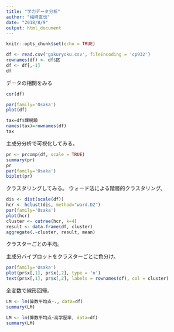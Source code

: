 ```yaml
---
title: "学力データ分析"
author: "梅崎直也"
date: "2018/8/9"
output: html_document
---
```

```r
knitr::opts_chunk$set(echo = TRUE)
```

```r
df <- read.csv('gakuryoku.csv', fileEncoding = 'cp932')
rownames(df) <- df$区
df <- df[,-1]
df
```

データの相関をみる
```r
cor(df)
```

```r
par(family='Osaka')
plot(df)
```

```r
tax=df$課税額
names(tax)=rownames(df)
tax
```

主成分分析で可視化してみる。
```r
pr <- prcomp(df, scale = TRUE)
summary(pr)
pr
par(family='Osaka')
biplot(pr)
```

クラスタリングしてみる。
ウォード法による階層的クラスタリング。
```r
dis <- dist(scale(df))
hcr <- hclust(dis, method="ward.D2")
par(family='Osaka')
plot(hcr)
cluster <- cutree(hcr, k=4)
result <- data.frame(df, cluster)
aggregate(.~cluster, result, mean)
```
クラスターごとの平均。

主成分バイプロットをクラスターごとに色分け。
```r
par(family='Osaka')
plot(pr$x[,1], pr$x[,2], type = 'n')
text(pr$x[,1], pr$x[,2], labels = rownames(df), col = cluster)
```

全変数で線形回帰。
```r
LM <- lm(算数平均点~., data=df)
summary(LM)
```

```r
LM <- lm(算数平均点~高学歴率, data=df)
summary(LM)
```